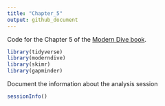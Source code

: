 ```yaml
---
title: "Chapter_5"
output: github_document
---
```


Code for the Chapter 5 of the [Modern Dive book](https://moderndive.com/5-regression.html#regression).

```r
library(tidyverse)
library(moderndive)
library(skimr)
library(gapminder)
```

Document the information about the analysis session

```r
sessionInfo()
```
